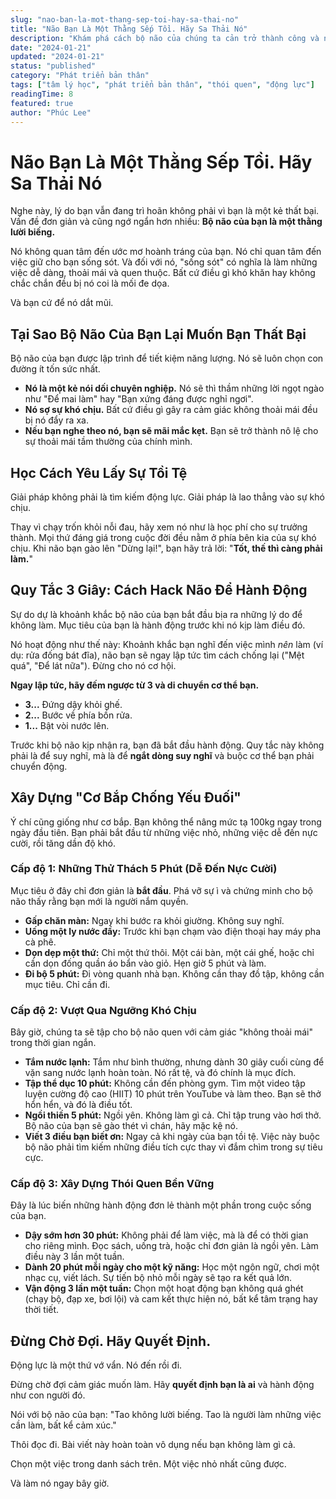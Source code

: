```yaml
---
slug: "nao-ban-la-mot-thang-sep-toi-hay-sa-thai-no"
title: "Não Bạn Là Một Thằng Sếp Tồi. Hãy Sa Thải Nó"
description: "Khám phá cách bộ não của chúng ta cản trở thành công và những chiến lược thực tế để vượt qua sự trì hoãn, xây dựng ý chí mạnh mẽ và đạt được mục tiêu."
date: "2024-01-21"
updated: "2024-01-21"
status: "published"
category: "Phát triển bản thân"
tags: ["tâm lý học", "phát triển bản thân", "thói quen", "động lực"]
readingTime: 8
featured: true
author: "Phúc Lee"
---
```


# Não Bạn Là Một Thằng Sếp Tồi. Hãy Sa Thải Nó

Nghe này, lý do bạn vẫn đang trì hoãn không phải vì bạn là một kẻ thất bại. Vấn đề đơn giản và cũng ngớ ngẩn hơn nhiều: **Bộ não của bạn là một thằng lười biếng.**

Nó không quan tâm đến ước mơ hoành tráng của bạn. Nó chỉ quan tâm đến việc giữ cho bạn sống sót. Và đối với nó, "sống sót" có nghĩa là làm những việc dễ dàng, thoải mái và quen thuộc. Bất cứ điều gì khó khăn hay không chắc chắn đều bị nó coi là mối đe dọa.

Và bạn cứ để nó dắt mũi.

## **Tại Sao Bộ Não Của Bạn Lại Muốn Bạn Thất Bại**

Bộ não của bạn được lập trình để tiết kiệm năng lượng. Nó sẽ luôn chọn con đường ít tốn sức nhất.

- **Nó là một kẻ nói dối chuyên nghiệp.** Nó sẽ thì thầm những lời ngọt ngào như "Để mai làm" hay "Bạn xứng đáng được nghỉ ngơi".
- **Nó sợ sự khó chịu.** Bất cứ điều gì gây ra cảm giác không thoải mái đều bị nó đẩy ra xa.
- **Nếu bạn nghe theo nó, bạn sẽ mãi mắc kẹt.** Bạn sẽ trở thành nô lệ cho sự thoải mái tầm thường của chính mình.

## **Học Cách Yêu Lấy Sự Tồi Tệ**

Giải pháp không phải là tìm kiếm động lực. Giải pháp là lao thẳng vào sự khó chịu.

Thay vì chạy trốn khỏi nỗi đau, hãy xem nó như là học phí cho sự trưởng thành. Mọi thứ đáng giá trong cuộc đời đều nằm ở phía bên kia của sự khó chịu. Khi não bạn gào lên "Dừng lại!", bạn hãy trả lời: "**Tốt, thế thì càng phải làm.**"

## **Quy Tắc 3 Giây: Cách Hack Não Để Hành Động**

Sự do dự là khoảnh khắc bộ não của bạn bắt đầu bịa ra những lý do để không làm. Mục tiêu của bạn là hành động trước khi nó kịp làm điều đó.

Nó hoạt động như thế này: Khoảnh khắc bạn nghĩ đến việc mình _nên_ làm (ví dụ: rửa đống bát đĩa), não bạn sẽ ngay lập tức tìm cách chống lại ("Mệt quá", "Để lát nữa"). Đừng cho nó cơ hội.

**Ngay lập tức, hãy đếm ngược từ 3 và di chuyển cơ thể bạn.**

- **3...** Đứng dậy khỏi ghế.
- **2...** Bước về phía bồn rửa.
- **1...** Bật vòi nước lên.

Trước khi bộ não kịp nhận ra, bạn đã bắt đầu hành động. Quy tắc này không phải là để suy nghĩ, mà là để **ngắt dòng suy nghĩ** và buộc cơ thể bạn phải chuyển động.

## **Xây Dựng "Cơ Bắp Chống Yếu Đuối"**

Ý chí cũng giống như cơ bắp. Bạn không thể nâng mức tạ 100kg ngay trong ngày đầu tiên. Bạn phải bắt đầu từ những việc nhỏ, những việc dễ đến nực cười, rồi tăng dần độ khó.

### Cấp độ 1: Những Thử Thách 5 Phút (Dễ Đến Nực Cười)

Mục tiêu ở đây chỉ đơn giản là **bắt đầu**. Phá vỡ sự ì và chứng minh cho bộ não thấy rằng bạn mới là người nắm quyền.

- **Gấp chăn màn:** Ngay khi bước ra khỏi giường. Không suy nghĩ.
- **Uống một ly nước đầy:** Trước khi bạn chạm vào điện thoại hay máy pha cà phê.
- **Dọn dẹp một thứ:** Chỉ một thứ thôi. Một cái bàn, một cái ghế, hoặc chỉ cần dọn đống quần áo bẩn vào giỏ. Hẹn giờ 5 phút và làm.
- **Đi bộ 5 phút:** Đi vòng quanh nhà bạn. Không cần thay đồ tập, không cần mục tiêu. Chỉ cần đi.

### Cấp độ 2: Vượt Qua Ngưỡng Khó Chịu

Bây giờ, chúng ta sẽ tập cho bộ não quen với cảm giác "không thoải mái" trong thời gian ngắn.

- **Tắm nước lạnh:** Tắm như bình thường, nhưng dành 30 giây cuối cùng để vặn sang nước lạnh hoàn toàn. Nó rất tệ, và đó chính là mục đích.
- **Tập thể dục 10 phút:** Không cần đến phòng gym. Tìm một video tập luyện cường độ cao (HIIT) 10 phút trên YouTube và làm theo. Bạn sẽ thở hổn hển, và đó là điều tốt.
- **Ngồi thiền 5 phút:** Ngồi yên. Không làm gì cả. Chỉ tập trung vào hơi thở. Bộ não của bạn sẽ gào thét vì chán, hãy mặc kệ nó.
- **Viết 3 điều bạn biết ơn:** Ngay cả khi ngày của bạn tồi tệ. Việc này buộc bộ não phải tìm kiếm những điều tích cực thay vì đắm chìm trong sự tiêu cực.

### Cấp độ 3: Xây Dựng Thói Quen Bền Vững

Đây là lúc biến những hành động đơn lẻ thành một phần trong cuộc sống của bạn.

- **Dậy sớm hơn 30 phút:** Không phải để làm việc, mà là để có thời gian cho riêng mình. Đọc sách, uống trà, hoặc chỉ đơn giản là ngồi yên. Làm điều này 3 lần một tuần.
- **Dành 20 phút mỗi ngày cho một kỹ năng:** Học một ngôn ngữ, chơi một nhạc cụ, viết lách. Sự tiến bộ nhỏ mỗi ngày sẽ tạo ra kết quả lớn.
- **Vận động 3 lần một tuần:** Chọn một hoạt động bạn không quá ghét (chạy bộ, đạp xe, bơi lội) và cam kết thực hiện nó, bất kể tâm trạng hay thời tiết.

## **Đừng Chờ Đợi. Hãy Quyết Định.**

Động lực là một thứ vớ vẩn. Nó đến rồi đi.

Đừng chờ đợi cảm giác muốn làm. Hãy **quyết định bạn là ai** và hành động như con người đó.

Nói với bộ não của bạn: "Tao không lười biếng. Tao là người làm những việc cần làm, bất kể cảm xúc."

Thôi đọc đi. Bài viết này hoàn toàn vô dụng nếu bạn không làm gì cả.

Chọn một việc trong danh sách trên. Một việc nhỏ nhất cũng được.

Và làm nó ngay bây giờ.